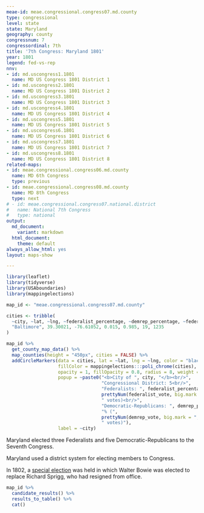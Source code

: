 ```yaml
---
meae-id: meae.congressional.congress07.md.county
type: congressional
level: state
state: Maryland
geography: county
congressnum: 7
congressordinal: 7th
title: '7th Congress: Maryland 1801'
year: 1801
legend: fed-vs-rep
nnv:
- id: md.uscongress1.1801
  name: MD US Congress 1801 District 1
- id: md.uscongress2.1801
  name: MD US Congress 1801 District 2
- id: md.uscongress3.1801
  name: MD US Congress 1801 District 3
- id: md.uscongress4.1801
  name: MD US Congress 1801 District 4
- id: md.uscongress5.1801
  name: MD US Congress 1801 District 5
- id: md.uscongress6.1801
  name: MD US Congress 1801 District 6
- id: md.uscongress7.1801
  name: MD US Congress 1801 District 7
- id: md.uscongress8.1801
  name: MD US Congress 1801 District 8
related-maps:
- id: meae.congressional.congress06.md.county
  name: MD 6th Congress
  type: previous
- id: meae.congressional.congress08.md.county
  name: MD 8th Congress
  type: next
# - id: meae.congressional.congress07.national.district
#   name: National 7th Congress
#   type: national
output:
  md_document:
    variant: markdown
  html_document:
    theme: default
always_allow_html: yes
layout: maps-show

---
```


```r
library(leaflet)
library(tidyverse)
library(USAboundaries)
library(mappingelections)

map_id <- "meae.congressional.congress07.md.county"

cities <- tribble(
  ~city, ~lat, ~lng, ~federalist_percentage, ~demrep_percentage, ~federalist_vote, ~demrep_vote,
  "Baltimore", 39.30021, -76.61052, 0.015, 0.985, 19, 1235
)
```

<div class="map">

```r
map_id %>%
  get_county_map_data() %>%
  map_counties(height = "450px", cities = FALSE) %>%
  addCircleMarkers(data = cities, lat = ~lat, lng = ~lng, color = "black",
                   fillColor = mappingelections:::poli_chrome(cities),
                   opacity = 1, fillOpacity = 0.8, radius = 8, weight = 3,
                   popup = ~paste0("<b>City of ", city, "</b><br/>",
                                   "Congressional District: 5<br/>",
                                   "Federalists: ", federalist_percentage * 100, "% (", 
                                   prettyNum(federalist_vote, big.mark = ","), 
                                   " votes)<br/>",
                                   "Democratic-Republicans: ", demrep_percentage * 100,
                                   "% (", 
                                   prettyNum(demrep_vote, big.mark = ","),
                                   " votes)"),
                   label = ~city) 
```

</div>

Maryland elected three Federalists and five Democratic-Republicans to the Seventh Congress.

Maryland used a district system for electing members to Congress.

In 1802, a [special election](https://elections.lib.tufts.edu/catalog/tufts:md.uscongress2.special.1802) was held in which Walter Bowie was elected to replace Richard Sprigg, who had resigned from office.

<div class="results-table">

```r
map_id %>%
  candidate_results() %>%
  results_to_table() %>%
  cat()
```

</div>
